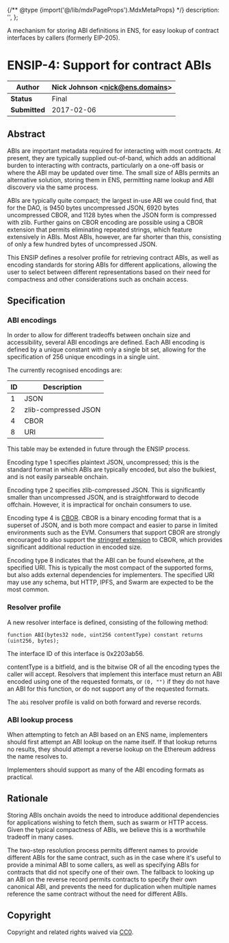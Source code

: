 {/** @type {import('@/lib/mdxPageProps').MdxMetaProps} */}
    description: '',
};

A mechanism for storing ABI definitions in ENS, for easy lookup of contract interfaces by callers (formerly EIP-205).

# ENSIP-4: Support for contract ABIs

| **Author**    | Nick Johnson \<nick@ens.domains> |
| ------------- | -------------------------------- |
| **Status**    | Final                            |
| **Submitted** | 2017-02-06                       |

## Abstract

ABIs are important metadata required for interacting with most contracts. At present, they are typically supplied out-of-band, which adds an additional burden to interacting with contracts, particularly on a one-off basis or where the ABI may be updated over time. The small size of ABIs permits an alternative solution, storing them in ENS, permitting name lookup and ABI discovery via the same process.

ABIs are typically quite compact; the largest in-use ABI we could find, that for the DAO, is 9450 bytes uncompressed JSON, 6920 bytes uncompressed CBOR, and 1128 bytes when the JSON form is compressed with zlib. Further gains on CBOR encoding are possible using a CBOR extension that permits eliminating repeated strings, which feature extensively in ABIs. Most ABIs, however, are far shorter than this, consisting of only a few hundred bytes of uncompressed JSON.

This ENSIP defines a resolver profile for retrieving contract ABIs, as well as encoding standards for storing ABIs for different applications, allowing the user to select between different representations based on their need for compactness and other considerations such as onchain access.

## Specification

### ABI encodings

In order to allow for different tradeoffs between onchain size and accessibility, several ABI encodings are defined. Each ABI encoding is defined by a unique constant with only a single bit set, allowing for the specification of 256 unique encodings in a single uint.

The currently recognised encodings are:

| ID | Description          |
| -- | -------------------- |
| 1  | JSON                 |
| 2  | zlib-compressed JSON |
| 4  | CBOR                 |
| 8  | URI                  |

This table may be extended in future through the ENSIP process.

Encoding type 1 specifies plaintext JSON, uncompressed; this is the standard format in which ABIs are typically encoded, but also the bulkiest, and is not easily parseable onchain.

Encoding type 2 specifies zlib-compressed JSON. This is significantly smaller than uncompressed JSON, and is straightforward to decode offchain. However, it is impractical for onchain consumers to use.

Encoding type 4 is [CBOR](https://cbor.io). CBOR is a binary encoding format that is a superset of JSON, and is both more compact and easier to parse in limited environments such as the EVM. Consumers that support CBOR are strongly encouraged to also support the [stringref extension](http://cbor.schmorp.de/stringref) to CBOR, which provides significant additional reduction in encoded size.

Encoding type 8 indicates that the ABI can be found elsewhere, at the specified URI. This is typically the most compact of the supported forms, but also adds external dependencies for implementers. The specified URI may use any schema, but HTTP, IPFS, and Swarm are expected to be the most common.

### Resolver profile

A new resolver interface is defined, consisting of the following method:

```
function ABI(bytes32 node, uint256 contentType) constant returns (uint256, bytes);
```

The interface ID of this interface is 0x2203ab56.

contentType is a bitfield, and is the bitwise OR of all the encoding types the caller will accept. Resolvers that implement this interface must return an ABI encoded using one of the requested formats, or `(0, "")` if they do not have an ABI for this function, or do not support any of the requested formats.

The `abi` resolver profile is valid on both forward and reverse records.

### ABI lookup process

When attempting to fetch an ABI based on an ENS name, implementers should first attempt an ABI lookup on the name itself. If that lookup returns no results, they should attempt a reverse lookup on the Ethereum address the name resolves to.

Implementers should support as many of the ABI encoding formats as practical.

## Rationale

Storing ABIs onchain avoids the need to introduce additional dependencies for applications wishing to fetch them, such as swarm or HTTP access. Given the typical compactness of ABIs, we believe this is a worthwhile tradeoff in many cases.

The two-step resolution process permits different names to provide different ABIs for the same contract, such as in the case where it's useful to provide a minimal ABI to some callers, as well as specifying ABIs for contracts that did not specify one of their own. The fallback to looking up an ABI on the reverse record permits contracts to specify their own canonical ABI, and prevents the need for duplication when multiple names reference the same contract without the need for different ABIs.

## Copyright

Copyright and related rights waived via [CC0](https://creativecommons.org/publicdomain/zero/1.0/).
